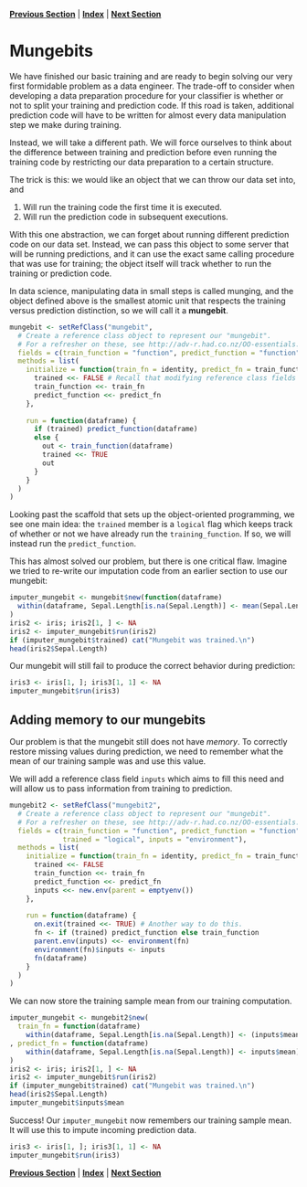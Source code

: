 **[Previous Section](transformations_exercises.md)** | **[Index](../../README.md)** | **[Next Section](mungebits.md)**

Mungebits
========

We have finished our basic training and are ready to begin solving our very first formidable
problem as a data engineer. The trade-off to consider when developing a data preparation procedure for
your classifier is whether or not to split your training and prediction code. If this 
road is taken, additional prediction code will have to be written for almost every data manipulation
step we make during training.

Instead, we will take a different path. We will force ourselves to think about the difference
between training and prediction before even running the training code by restricting our
data preparation to a certain structure.

The trick is this: we would like an object that we can throw our data set into,
and

   1. Will run the training code the first time it is executed.
   2. Will run the prediction code in subsequent executions.
   
With this one abstraction, we can forget about running different prediction code on our data set.
Instead, we can pass this object to some server that will be
running predictions, and it can use the exact same calling procedure that was use for training; 
the object itself will track whether to run the training or prediction code. 

In data science, manipulating data in small steps is called munging, and the object defined above
is the smallest atomic unit that respects the training versus prediction distinction, so we
will call it a **mungebit**.

```r
mungebit <- setRefClass("mungebit",
  # Create a reference class object to represent our "mungebit".
  # For a refresher on these, see http://adv-r.had.co.nz/OO-essentials.html
  fields = c(train_function = "function", predict_function = "function", trained = "logical"),
  methods = list(
    initialize = function(train_fn = identity, predict_fn = train_function) {
      trained <<- FALSE # Recall that modifying reference class fields is done with <<-
      train_function <<- train_fn
      predict_function <<- predict_fn
    },
    
    run = function(dataframe) {
      if (trained) predict_function(dataframe)
      else {
        out <- train_function(dataframe)
        trained <<- TRUE
        out
      }
    }
  )
)
```

Looking past the scaffold that sets up the object-oriented programming, we see one main idea: 
the `trained` member is a `logical` flag which keeps track of whether or not we have already
run the `training_function`. If so, we will instead run the `predict_function`.

This has almost solved our problem, but there is one critical flaw. Imagine we tried to re-write
our imputation code from an earlier section to use our mungebit:

```r
imputer_mungebit <- mungebit$new(function(dataframe)
  within(dataframe, Sepal.Length[is.na(Sepal.Length)] <- mean(Sepal.Length, na.rm = TRUE))
)
iris2 <- iris; iris2[1, ] <- NA
iris2 <- imputer_mungebit$run(iris2)
if (imputer_mungebit$trained) cat("Mungebit was trained.\n")
head(iris2$Sepal.Length)
```

Our mungebit will still fail to produce the correct behavior during prediction:

```r
iris3 <- iris[1, ]; iris3[1, 1] <- NA
imputer_mungebit$run(iris3)
```

Adding memory to our mungebits
--------

Our problem is that the mungebit still does not have *memory*. To correctly restore missing values
during prediction, we need to remember what the mean of our training sample was and use this value.

We will add a reference class field `inputs` which aims to fill this need and will allow us to
pass information from training to prediction.


```r
mungebit2 <- setRefClass("mungebit2",
  # Create a reference class object to represent our "mungebit".
  # For a refresher on these, see http://adv-r.had.co.nz/OO-essentials.html
  fields = c(train_function = "function", predict_function = "function",
             trained = "logical", inputs = "environment"),
  methods = list(
    initialize = function(train_fn = identity, predict_fn = train_function) {
      trained <<- FALSE
      train_function <<- train_fn
      predict_function <<- predict_fn
      inputs <<- new.env(parent = emptyenv())
    },
    
    run = function(dataframe) {
      on.exit(trained <<- TRUE) # Another way to do this.
      fn <- if (trained) predict_function else train_function
      parent.env(inputs) <<- environment(fn)
      environment(fn)$inputs <- inputs
      fn(dataframe)
    }
  )
)
```

We can now store the training sample mean from our training computation.


```r
imputer_mungebit <- mungebit2$new(
  train_fn = function(dataframe)
    within(dataframe, Sepal.Length[is.na(Sepal.Length)] <- (inputs$mean <<- mean(Sepal.Length, na.rm = TRUE)))
, predict_fn = function(dataframe)
    within(dataframe, Sepal.Length[is.na(Sepal.Length)] <- inputs$mean)
)
iris2 <- iris; iris2[1, ] <- NA
iris2 <- imputer_mungebit$run(iris2)
if (imputer_mungebit$trained) cat("Mungebit was trained.\n")
head(iris2$Sepal.Length)
imputer_mungebit$inputs$mean
```

Success! Our `imputer_mungebit` now remembers our training sample mean. It will use this to impute
incoming prediction data.

```r
iris3 <- iris[1, ]; iris3[1, 1] <- NA
imputer_mungebit$run(iris3)
```



**[Previous Section](transformations_exercises.md)** | **[Index](../../README.md)** | **[Next Section](mungebits.md)**
